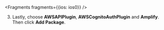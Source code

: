 
<Fragments fragments={{ios: ios0}} />

3. Lastly, choose **AWSAPIPlugin**, **AWSCognitoAuthPlugin** and **Amplify**. Then click **Add Package**.